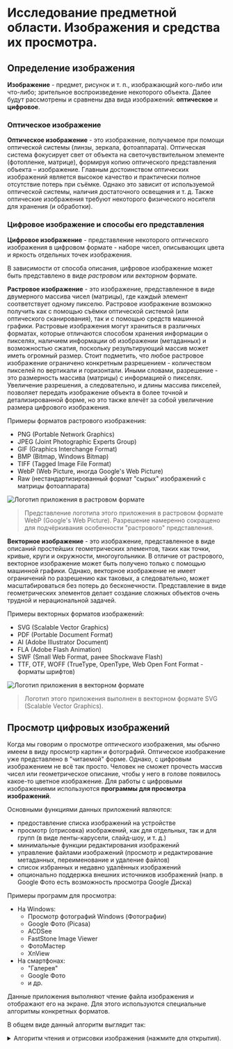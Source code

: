 
# Исследование предметной области. Изображения и средства их просмотра.

## Определение изображения

**Изображение** - предмет, рисунок и т. п., изображающий кого-либо или что-либо; зрительное воспроизведение некоторого объекта.
Далее будут рассмотрены и сравнены два вида изображений: **оптическое** и **цифровое**.

### Оптическое изображение

**Оптическое изображение** - это изображение, получаемое при помощи оптической системы (линзы, зеркала, фотоаппарата).
Оптическая система фокусирует свет от объекта на светочувствительном элементе (фотопленке, матрице),
формируя копию оптического представления объекта – изображение.
Главным достоинством оптических изображений является высокое качество и практически полное отсутствие
потерь при съёмке. Однако это зависит от используемой оптической системы, наличия достаточного освещения и т. д.
Также оптические изображения требуют некоторого физического носителя для хранения (и обработки).

### Цифровое изображение и способы его представления

**Цифровое изображение** - представление некоторого оптического изображения
в цифровом формате - наборе чисел, описывающих цвета и яркость отдельных точек изображения.

В зависимости от способа описания, цифровое изображение может быть представлено в виде *растровом* или *векторном* формате.

**Растровое изображение** - это изображение, представленное в виде двумерного массива чисел (матрицы),
где каждый элемент соответствует одному пикселю. Растровое изображение возможно получить
как с помощью съёмки оптической системой (или оптического сканирования), так и с помощью
средств машинной графики. Растровые изображения могут храниться в различных форматах, которые отличаются способом
хранения информации о пикселях, наличием информации об изображении (метаданных) и возможностью сжатия,
поскольку результирующий массив может иметь огромный размер.
Стоит подметить, что любое растровое изображение ограничено конкретным разрешением - количеством пикселей
по вертикали и горизонтали. Иными словами, разрешение - это размерность массива (матрицы) с информацией о пикселях.
Увеличение разрешения, а следовательно, и длины массива пикселей, позволяет передать изображение объекта
в более точной и детализированной форме, но это также влечёт за собой увеличение размера цифрового изображения.

Примеры форматов растрового изображения:
* PNG (Portable Network Graphics)
* JPEG (Joint Photographic Experts Group)
* GIF (Graphics Interchange Format)
* BMP (Bitmap, Windows Bitmap)
* TIFF (Tagged Image File Format)
* WebP (Web Picture, иногда Google's Web Picture)
* Raw (нестандартизированный формат "сырых" изображений с матрицы фотоаппарата)

<Image
src="https://cdn.discordapp.com/attachments/784756501612986409/1210631687567052881/smupe_icon.webp?ex=65eb439e&is=65d8ce9e&hm=164ba906f2523b06e40b166328583299369ff269d8a41dbfd62a3d32f2260dcd&"
alt="Логотип приложения в растровом формате"
width={256}
height={256} />

> Представление логотипа этого приложения в растровом формате WebP (Google's Web Picture).
Разрешение намеренно сокращено для подчёркивания особенности "растрового" представления.

**Векторное изображение** - это изображение, представленное в виде описаний простейших геометрических элементов,
таких как точки, кривые, круги и окружности, многоугольники. В отличие от растрового, векторное изображение может
быть получено только с помощью машинной графики. Однако, векторное изображение не имеет ограничений по
разрешению как таковых, а следовательно, может масштабироваться без потерь до бесконечности.
Представление в виде геометрических элементов делает создание сложных объектов очень трудной и нерациональной задачей.

Примеры векторных форматов изображений:
* SVG (Scalable Vector Graphics)
* PDF (Portable Document Format)
* AI (Adobe Illustrator Document)
* FLA (Adobe Flash Animation)
* SWF (Small Web Format, ранее Shockwave Flash)
* TTF, OTF, WOFF (TrueType, OpenType, Web Open Font Format - форматы шрифтов)

![Логотип приложения в векторном формате](/smupe_icon.svg)
> Логотип этого приложения выполнен в векторном формате SVG (Scalable Vector Graphics).

## Просмотр цифровых изображений

Когда мы говорим о просмотре оптического изображения, мы обычно имеем в виду
просмотр картин и фотографий. Оптическое изображение уже представлено в "читаемой" форме.
Однако, с цифровым изображением не всё так просто. Человек не сможет прочесть массив
чисел или геометрическое описание, чтобы у него в голове появилось какое-то цветное изображение.
Для работы с цифровыми изображениями используются **программы для просмотра изображений**.

Основными функциями данных приложений являются:
* предоставление списка изображений на устройстве
* просмотр (отрисовка) изображений, как для отдельных, так и для групп (в виде ленты-карусели, слайд-шоу, и т. д.)
* минимальные функции редактирования изображений
* управление файлами изображений (просмотр и редактирование метаданных, переименование и удаление файлов)
* список избранных и недавно удалённых изображений
* опционально поддержка внешних источников изображений (напр. в Google Фото есть возможность просмотра Google Диска)

Примеры программ для просмотра:
* На Windows:
    * Просмотр фотографий Windows (Фотографии)
    * Google Фото (Picasa)
    * ACDSee
    * FastStone Image Viewer
    * ФотоМастер
    * XnView
* На смартфонах:
    * "Галерея"
    * Google Фото
    * и др.


Данные приложения выполняют чтение файла изображения и отображают его на экране.
Для этого используются специальные алгоритмы конкретных форматов.

В общем виде данный алгоритм выглядит так:

<details>

<summary>Алгоритм чтения и отрисовки изображения (нажмите для открытия).</summary>

> Приведены примеры на алгоритмическом псевдоязыке и языке Kotlin

1. Открытие файла изображения и чтение его содержимого в массив байт/символов
    ```
    МассивИзображение Типа Массив[Байты] = ПрочитатьФайл(ИмяФайла);
    ```
    ```kt
    val imageBytes: List<Byte> = Files.readAllBytes(Paths.get(imagePath))
    ```
2. Определение типа (формата) изображения по сигнатуре ("магическим числам")
    и/или расширению/MIME-типу. Это позволяет выбрать подходящие алгоритмы
    десериализации и декомпрессии.
    ```
    Сигнатура Типа Массив[Байты] = СрезМассива(МассивИзображения, 4);
    Формат Типа Перечисление[Форматы] = ОпределитьФорматПоСигнатуре(Сигнатура);
    АлгоритмОтрисовки Типа Процедура = ВыбратьАлгоритмОтрисовки(Формат);
    ```
    ```kt
    val signature: List<Byte> = imageBytes.subList(0, 4)
    val format: ImageFormat = when (signature) {
        listOf(0x89, 0x50, 0x4E, 0x47) -> { ImageFormat.PNG },
        listOf(0xFF, 0xD8, 0xFF, 0xE0) -> { ImageFormat.JPEG },
        listOf(0x00, 0x01, 0x02, 0x03) -> { ImageFormat.RAW }
    }
    val rendererAlgorithms: List<(List<Byte>) -> Unit> = listOf(renderPng, renderJpeg, renderRaw)
    val rendererAlgorithm: (List<Byte>) -> Unit = rendererAlgorithms[format.ordinal]
    ```
3. Запуск выбранного алгоритма
    ```
    ЗапускПотока(АлгоритмОтрисовки, МассивИзображения);
    ```
    ```kt
    thread(start = true) {
        rendererAlgorithm(imageBytes)
    }
4. Разбивка массива байт/символов на куски, с которыми далее будет работать алгоритм
    ```
    // В процедуре АлгоритмОтрисовки
    Процедура АлгоритмОтрисовки(ВходнойМассив Типа Массив[Байты])
      МассивКусков Типа Массив[Массив[Байты, 1024 элемента]] = РазбитьМассив(ВходнойМассив, 1024);
    ```
    ```kt
    fun renderRaw(imageBytes: List<Byte>) {
        val imageChunks: List<List<Byte>> = imageBytes.chunked(1024)
        // ...
    }
    ```
5. Итерирование по куску данных
    ```
    // В процедуре АлгоритмОтрисовки
    ДляКаждого Кусок В МассивКусков Сделать
      // действия с куском
    Далее
    ```
    ```kt
    // ...
    imageChunks.forEach { chunk ->
        // действия с куском
    }
    ```
6. Десериализация и декомпрессия куска в объекты пикселей формата "номер пикселя, цвет в RGBA"
    ```
    // В цикле по кускам
    Пиксель Типа Кортеж[Целое, Целое, Целое, Целое] = Декомпрессия(Кусок);
    ```
    ```kt
    // ...
    val pixel: (Byte, Byte, Byte, Byte) = decompress(chunk)
    ```
7. Конвертация пикселей в данные для вершинных и фрагментных шейдеров
    ```
    // В цикле по кускам
    Буфер Типа БуферВершин = СоздатьБуферВершин();
    ПривязкаВершин(Буфер, Пиксель);
    ВычислитьВершины(Буфер);
    Фрагмент Типа Фрагмент = СоздатьФрагментныйШейдер(Буфер);
    ВычислитьФрагмент(Фрагмент);
    ```
    ```kt
    val vba: VertexBuffer = GL.createVertexBuffer()
    vba.bind(pixel)
    vba.compute()
    val fs: FragmentShader = GL.createFragmentShader(rawFragShaderSrc)
    fs.compute(vba)
    ```
8. Отрисовка изображения на основе шейдеров
    ```
    // В процедуре АлгоритмОтрисовки
    ОтрисоватьОчередьФрагментов();
    ```
    ```kt
    GL.runInLoop {
        this.swapBuffers()
        this.draw()
    }
    ```

</details>